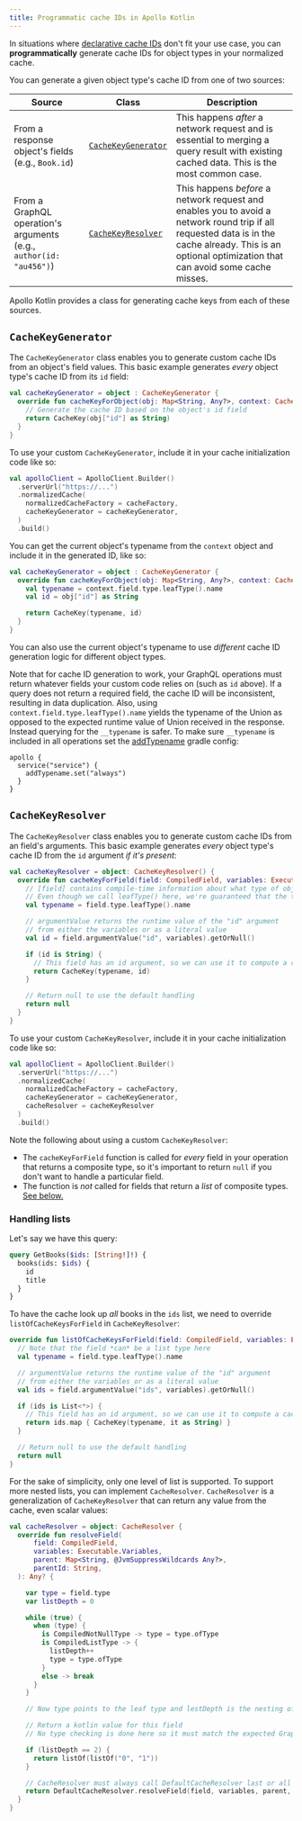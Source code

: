 ```yaml
---
title: Programmatic cache IDs in Apollo Kotlin
---
```


In situations where [declarative cache IDs](./declarative-ids/) don't fit your use case, you can **programmatically** generate cache IDs for object types in your normalized cache.

You can generate a given object type's cache ID from one of two sources:

| Source | Class | Description |
|--------|-----------|-------------|
| From a response object's fields (e.g., `Book.id`) | [`CacheKeyGenerator`](#cachekeygenerator) | This happens _after_ a network request and is essential to merging a query result with existing cached data. This is the most common case. |
| From a GraphQL operation's arguments (e.g., `author(id: "au456")`) | [`CacheKeyResolver`](#cachekeyresolver) | This happens _before_ a network request and enables you to avoid a network round trip if all requested data is in the cache already. This is an optional optimization that can avoid some cache misses. |

Apollo Kotlin provides a class for generating cache keys from each of these sources.

## `CacheKeyGenerator`

The `CacheKeyGenerator` class enables you to generate custom cache IDs from an object's field values. This basic example generates _every_ object type's cache ID from its `id` field:

```kotlin
val cacheKeyGenerator = object : CacheKeyGenerator {
  override fun cacheKeyForObject(obj: Map<String, Any?>, context: CacheKeyGeneratorContext): CacheKey? {
    // Generate the cache ID based on the object's id field
    return CacheKey(obj["id"] as String)
  }
}
```

To use your custom `CacheKeyGenerator`, include it in your cache initialization code like so:

```kotlin {5}
val apolloClient = ApolloClient.Builder()
  .serverUrl("https://...")
  .normalizedCache(
    normalizedCacheFactory = cacheFactory,
    cacheKeyGenerator = cacheKeyGenerator,
  )
  .build()
```

You can get the current object's typename from the `context` object and include it in the generated ID, like so:

```kotlin
val cacheKeyGenerator = object : CacheKeyGenerator {
  override fun cacheKeyForObject(obj: Map<String, Any?>, context: CacheKeyGeneratorContext): CacheKey? {
    val typename = context.field.type.leafType().name
    val id = obj["id"] as String

    return CacheKey(typename, id)
  }
}
```

You can also use the current object's typename to use _different_ cache ID generation logic for different object types.

Note that for cache ID generation to work, your GraphQL operations must return whatever fields your custom code relies on (such as `id` above). If a query does not return a required field, the cache ID will be inconsistent, resulting in data duplication.
Also, using `context.field.type.leafType().name` yields the typename of the Union as opposed to the expected runtime value of Union received in the response. Instead querying for the `__typename` is safer.
To make sure `__typename` is included in all operations set the [addTypename](https://www.apollographql.com/docs/kotlin/kdoc/apollo-gradle-plugin-external/com.apollographql.apollo3.gradle.api/-service/add-typename.html) gradle config:

```
apollo {
  service("service") {
    addTypename.set("always")
  }
}
```

## `CacheKeyResolver`

The `CacheKeyResolver` class enables you to generate custom cache IDs from an field's arguments. This basic example generates _every_ object type's cache ID from the `id` argument _if it's present_:

```kotlin
val cacheKeyResolver = object: CacheKeyResolver() {
  override fun cacheKeyForField(field: CompiledField, variables: Executable.Variables): CacheKey? {
    // [field] contains compile-time information about what type of object is being resolved.
    // Even though we call leafType() here, we're guaranteed that the type is a composite type and not a list
    val typename = field.type.leafType().name

    // argumentValue returns the runtime value of the "id" argument
    // from either the variables or as a literal value
    val id = field.argumentValue("id", variables).getOrNull()

    if (id is String) {
      // This field has an id argument, so we can use it to compute a cache ID
      return CacheKey(typename, id)
    }

    // Return null to use the default handling
    return null
  }
}
```

To use your custom `CacheKeyResolver`, include it in your cache initialization code like so:

```kotlin {6}
val apolloClient = ApolloClient.Builder()
  .serverUrl("https://...")
  .normalizedCache(
    normalizedCacheFactory = cacheFactory,
    cacheKeyGenerator = cacheKeyGenerator,
    cacheResolver = cacheKeyResolver
  )
  .build()
```

Note the following about using a custom `CacheKeyResolver`:

* The `cacheKeyForField` function is called for _every_ field in your operation that returns a composite type, so it's important to return `null` if you don't want to handle a particular field.
* The function is _not_ called for fields that return a _list_ of composite types. [See below.](#handling-lists)

### Handling lists

Let's say we have this query:

```graphql
query GetBooks($ids: [String!]!) {
  books(ids: $ids) {
    id
    title
  }
}
```

To have the cache look up _all_ books in the `ids` list, we need to override `listOfCacheKeysForField` in `CacheKeyResolver`:

```kotlin
override fun listOfCacheKeysForField(field: CompiledField, variables: Executable.Variables): List<CacheKey?>? {
  // Note that the field *can* be a list type here
  val typename = field.type.leafType().name

  // argumentValue returns the runtime value of the "id" argument
  // from either the variables or as a literal value
  val ids = field.argumentValue("ids", variables).getOrNull()

  if (ids is List<*>) {
    // This field has an id argument, so we can use it to compute a cache key
    return ids.map { CacheKey(typename, it as String) }
  }

  // Return null to use the default handling
  return null
}
```

For the sake of simplicity, only one level of list is supported. To support more nested lists, you can implement `CacheResolver`. `CacheResolver` is a generalization of `CacheKeyResolver` that can return any value from the cache, even scalar values:

```kotlin
val cacheResolver = object: CacheResolver {
  override fun resolveField(
      field: CompiledField,
      variables: Executable.Variables,
      parent: Map<String, @JvmSuppressWildcards Any?>,
      parentId: String,
  ): Any? {

    var type = field.type
    var listDepth = 0

    while (true) {
      when (type) {
        is CompiledNotNullType -> type = type.ofType
        is CompiledListType -> {
          listDepth++
          type = type.ofType
        }
        else -> break
      }
    }

    // Now type points to the leaf type and lestDepth is the nesting of lists required

    // Return a kotlin value for this field
    // No type checking is done here so it must match the expected GraphQL type

    if (listDepth == 2) {
      return listOf(listOf("0", "1"))
    }

    // CacheResolver must always call DefaultCacheResolver last or all fields will be null else
    return DefaultCacheResolver.resolveField(field, variables, parent, parentId)
  }
}
```
